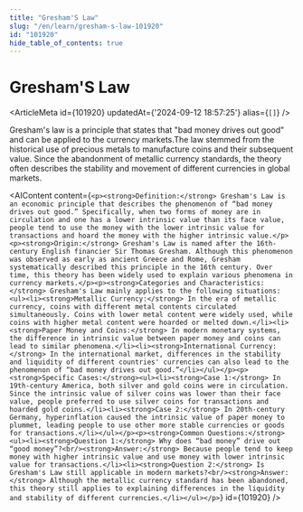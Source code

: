 ```yaml
---
title: "Gresham'S Law"
slug: "/en/learn/gresham-s-law-101920"
id: "101920"
hide_table_of_contents: true
---
```



# Gresham'S Law

<ArticleMeta id={101920} updatedAt={'2024-09-12 18:57:25'} alias={`[]`} />
<div className='border-solid border-b border-t-0 my-4 border-[var(--ifm-color-gray-300)]' />

Gresham's law is a principle that states that "bad money drives out good" and can be applied to the currency markets.The law stemmed from the historical use of precious metals to manufacture coins and their subsequent value. Since the abandonment of metallic currency standards, the theory often describes the stability and movement of different currencies in global markets.

<AIContent content={`<p><strong>Definition:</strong> Gresham's Law is an economic principle that describes the phenomenon of “bad money drives out good.” Specifically, when two forms of money are in circulation and one has a lower intrinsic value than its face value, people tend to use the money with the lower intrinsic value for transactions and hoard the money with the higher intrinsic value.</p><p><strong>Origin:</strong> Gresham's Law is named after the 16th-century English financier Sir Thomas Gresham. Although this phenomenon was observed as early as ancient Greece and Rome, Gresham systematically described this principle in the 16th century. Over time, this theory has been widely used to explain various phenomena in currency markets.</p><p><strong>Categories and Characteristics:</strong> Gresham's Law mainly applies to the following situations:<ul><li><strong>Metallic Currency:</strong> In the era of metallic currency, coins with different metal contents circulated simultaneously. Coins with lower metal content were widely used, while coins with higher metal content were hoarded or melted down.</li><li><strong>Paper Money and Coins:</strong> In modern monetary systems, the difference in intrinsic value between paper money and coins can lead to similar phenomena.</li><li><strong>International Currency:</strong> In the international market, differences in the stability and liquidity of different countries' currencies can also lead to the phenomenon of “bad money drives out good.”</li></ul></p><p><strong>Specific Cases:</strong><ul><li><strong>Case 1:</strong> In 19th-century America, both silver and gold coins were in circulation. Since the intrinsic value of silver coins was lower than their face value, people preferred to use silver coins for transactions and hoarded gold coins.</li><li><strong>Case 2:</strong> In 20th-century Germany, hyperinflation caused the intrinsic value of paper money to plummet, leading people to use other more stable currencies or goods for transactions.</li></ul></p><p><strong>Common Questions:</strong><ul><li><strong>Question 1:</strong> Why does “bad money” drive out “good money”?<br/><strong>Answer:</strong> Because people tend to keep money with higher intrinsic value and use money with lower intrinsic value for transactions.</li><li><strong>Question 2:</strong> Is Gresham's Law still applicable in modern markets?<br/><strong>Answer:</strong> Although the metallic currency standard has been abandoned, this theory still applies to explaining differences in the liquidity and stability of different currencies.</li></ul></p>`} id={101920} />

